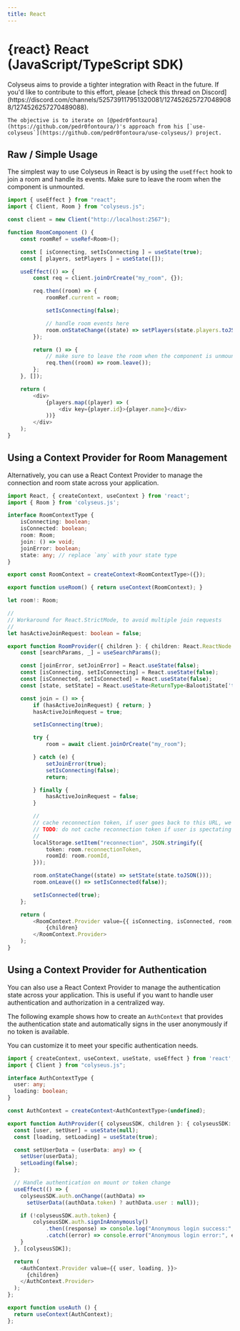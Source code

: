```yaml
---
title: React
---
```


# {react} React (JavaScript/TypeScript SDK)

<Callout type="warning">
    Colyseus aims to provide a tighter integration with React in the future. If you'd like to contribute to this effort, please [check this thread on Discord](https://discord.com/channels/525739117951320081/1274526257270489088/1274526257270489088).

    The objective is to iterate on [@pedr0fontoura](https://github.com/pedr0fontoura/)'s approach from his [`use-colyseus`](https://github.com/pedr0fontoura/use-colyseus/) project.
</Callout>

## Raw / Simple Usage

The simplest way to use Colyseus in React is by using the `useEffect` hook to join a room and handle its events. Make sure to leave the room when the component is unmounted.

```typescript filename="RoomComponent.tsx"
import { useEffect } from "react";
import { Client, Room } from "colyseus.js";

const client = new Client("http://localhost:2567");

function RoomComponent () {
	const roomRef = useRef<Room>();

    const [ isConnecting, setIsConnecting ] = useState(true);
    const [ players, setPlayers ] = useState([]);

	useEffect(() => {
		const req = client.joinOrCreate("my_room", {});

		req.then((room) => {
			roomRef.current = room;

			setIsConnecting(false);

            // handle room events here
			room.onStateChange((state) => setPlayers(state.players.toJSON()));
		});

		return () => {
            // make sure to leave the room when the component is unmounted
			req.then((room) => room.leave());
		};
	}, []);

    return (
        <div>
            {players.map((player) => (
                <div key={player.id}>{player.name}</div>
            ))}
        </div>
    );
}
```

## Using a Context Provider for Room Management

Alternatively, you can use a React Context Provider to manage the connection and room state across your application.

```typescript filename="RoomContext.tsx"
import React, { createContext, useContext } from 'react';
import { Room } from 'colyseus.js';

interface RoomContextType {
    isConnecting: boolean;
    isConnected: boolean;
    room: Room;
    join: () => void;
    joinError: boolean;
    state: any; // replace `any` with your state type
}

export const RoomContext = createContext<RoomContextType>({});

export function useRoom() { return useContext(RoomContext); }

let room!: Room;

//
// Workaround for React.StrictMode, to avoid multiple join requests
//
let hasActiveJoinRequest: boolean = false;

export function RoomProvider({ children }: { children: React.ReactNode }) {
    const [searchParams, _] = useSearchParams();

    const [joinError, setJoinError] = React.useState(false);
    const [isConnecting, setIsConnecting] = React.useState(false);
    const [isConnected, setIsConnected] = React.useState(false);
    const [state, setState] = React.useState<ReturnType<BalootiState['toJSON']>>(undefined)

    const join = () => {
        if (hasActiveJoinRequest) { return; }
        hasActiveJoinRequest = true;

        setIsConnecting(true);

        try {
            room = await client.joinOrCreate("my_room");

        } catch (e) {
            setJoinError(true);
            setIsConnecting(false);
            return;

        } finally {
            hasActiveJoinRequest = false;
        }

        //
        // cache reconnection token, if user goes back to this URL, we can try re-connect to the room.
        // TODO: do not cache reconnection token if user is spectating
        //
        localStorage.setItem("reconnection", JSON.stringify({
            token: room.reconnectionToken,
            roomId: room.roomId,
        }));

        room.onStateChange((state) => setState(state.toJSON()));
        room.onLeave(() => setIsConnected(false));

        setIsConnected(true);
    };

    return (
        <RoomContext.Provider value={{ isConnecting, isConnected, room, join, joinError, state }}>
            {children}
        </RoomContext.Provider>
    );
}
```

## Using a Context Provider for Authentication

You can also use a React Context Provider to manage the authentication state across your application. This is useful if you want to handle user authentication and authorization in a centralized way.

The following example shows how to create an `AuthContext` that provides the authentication state and automatically signs in the user anonymously if no token is available.

You can customize it to meet your specific authentication needs.

```typescript filename="AuthContext.tsx"
import { createContext, useContext, useState, useEffect } from 'react';
import { Client } from "colyseus.js";

interface AuthContextType {
  user: any;
  loading: boolean;
}

const AuthContext = createContext<AuthContextType>(undefined);

export function AuthProvider({ colyseusSDK, children }: { colyseusSDK: Client, children: React.ReactNode }) {
  const [user, setUser] = useState(null);
  const [loading, setLoading] = useState(true);

  const setUserData = (userData: any) => {
    setUser(userData);
    setLoading(false);
  };

  // Handle authentication on mount or token change
  useEffect(() => {
    colyseusSDK.auth.onChange((authData) =>
      setUserData((authData.token) ? authData.user : null));

    if (!colyseusSDK.auth.token) {
        colyseusSDK.auth.signInAnonymously()
            .then((response) => console.log("Anonymous login success:", response))
            .catch((error) => console.error("Anonymous login error:", error));
    }
  }, [colyseusSDK]);

  return (
    <AuthContext.Provider value={{ user, loading, }}>
      {children}
    </AuthContext.Provider>
  );
};

export function useAuth () {
  return useContext(AuthContext);
};
```
